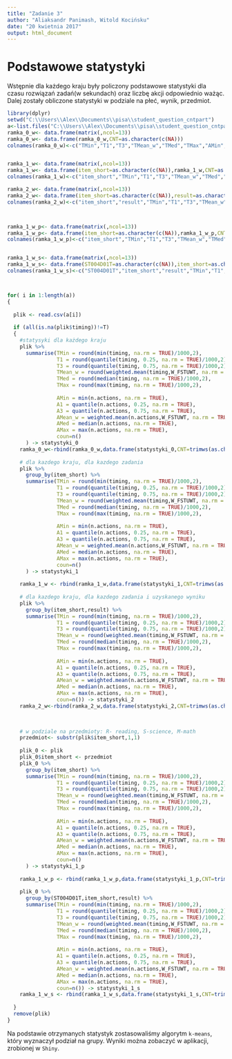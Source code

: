 ---
title: "Zadanie 3"
author: "Aliaksandr Panimash, Witold Kocińsku"
date: "20 kwietnia 2017"
output: html_document
---
# Podstawowe statystyki
Wstępnie dla każdego kraju były policzony podstawowe statystyki dla czasu rozwiązań zadań(w sekundach) oraz liczbę akcji odpowiednio ważąc. Dalej zostały obliczone statystyki w podziale na płeć, wynik, przedmiot.

```{r, warning=FALSE,message=FALSE,eval=FALSE}
library(dplyr)
setwd("C:\\Users\\Alex\\Documents\\pisa\\student_question_cntpart")
a<-list.files("C:\\Users\\Alex\\Documents\\pisa\\student_question_cntpart")
ramka_0_w<- data.frame(matrix(,ncol=13))
ramka_0_w<- data.frame(ramka_0_w,CNT=as.character(c(NA)))
colnames(ramka_0_w)<-c("TMin","T1","T3","TMean_w","TMed","TMax","AMin","A1","A3","AMean_w","AMed","AMax","coun","CNT")


ramka_1_w<- data.frame(matrix(,ncol=13))
ramka_1_w<- data.frame(item_short=as.character(c(NA)),ramka_1_w,CNT=as.character(c(NA)))
colnames(ramka_1_w)<-c("item_short","TMin","T1","T3","TMean_w","TMed","TMax","AMin","A1","A3","AMean_w","AMed","AMax","coun","CNT")

ramka_2_w<- data.frame(matrix(,ncol=13))
ramka_2_w<- data.frame(item_short=as.character(c(NA)),result=as.character(c(NA)),ramka_2_w,CNT=as.character(c(NA)))
colnames(ramka_2_w)<-c("item_short","result","TMin","T1","T3","TMean_w","TMed","TMax","AMin","A1","A3","AMean_w","AMed","AMax","coun","CNT")



ramka_1_w_p<- data.frame(matrix(,ncol=13))
ramka_1_w_p<- data.frame(item_short=as.character(c(NA)),ramka_1_w_p,CNT=as.character(c(NA)))
colnames(ramka_1_w_p)<-c("item_short","TMin","T1","T3","TMean_w","TMed","TMax","AMin","A1","A3","AMean_w","AMed","AMax","coun","CNT")


ramka_1_w_s<- data.frame(matrix(,ncol=13))
ramka_1_w_s<- data.frame(ST004D01T=as.character(c(NA)),item_short=as.character(c(NA)),result=as.character(c(NA)),ramka_1_w_s,CNT=as.character(c(NA)))
colnames(ramka_1_w_s)<-c("ST004D01T","item_short","result","TMin","T1","T3","TMean_w","TMed","TMax","AMin","A1","A3","AMean_w","AMed","AMax","coun","CNT")



for( i in 1:length(a))
{
 
  plik <- read.csv(a[i])
  
  if (all(is.na(plik$timing))!=T)
  {
    #statysyki dla każdego kraju
    plik %>%
      summarise(TMin = round(min(timing, na.rm = TRUE)/1000,2),
                T1 = round(quantile(timing, 0.25, na.rm = TRUE)/1000,2),
                T3 = round(quantile(timing, 0.75, na.rm = TRUE)/1000,2),
                TMean_w = round(weighted.mean(timing,W_FSTUWT, na.rm = TRUE)/1000,2),
                TMed = round(median(timing, na.rm = TRUE)/1000,2),
                TMax = round(max(timing, na.rm = TRUE)/1000,2),
                
                AMin = min(n.actions, na.rm = TRUE),
                A1 = quantile(n.actions, 0.25, na.rm = TRUE),
                A3 = quantile(n.actions, 0.75, na.rm = TRUE),
                AMean_w = weighted.mean(n.actions,W_FSTUWT, na.rm = TRUE),
                AMed = median(n.actions, na.rm = TRUE),
                AMax = max(n.actions, na.rm = TRUE),
                coun=n()
      ) -> statystyki_0
    ramka_0_w<-rbind(ramka_0_w,data.frame(statystyki_0,CNT=trimws(as.character(plik$CNT[1]))))
    
    # dla kazdego kraju, dla kazdego zadania
    plik %>%
      group_by(item_short) %>%
      summarise(TMin = round(min(timing, na.rm = TRUE)/1000,2),
                T1 = round(quantile(timing, 0.25, na.rm = TRUE)/1000,2),
                T3 = round(quantile(timing, 0.75, na.rm = TRUE)/1000,2),
                TMean_w = round(weighted.mean(timing,W_FSTUWT, na.rm = TRUE)/1000,2),
                TMed = round(median(timing, na.rm = TRUE)/1000,2),
                TMax = round(max(timing, na.rm = TRUE)/1000,2),
                
                AMin = min(n.actions, na.rm = TRUE),
                A1 = quantile(n.actions, 0.25, na.rm = TRUE),
                A3 = quantile(n.actions, 0.75, na.rm = TRUE),
                AMean_w = weighted.mean(n.actions,W_FSTUWT, na.rm = TRUE),
                AMed = median(n.actions, na.rm = TRUE),
                AMax = max(n.actions, na.rm = TRUE),
                coun=n()
      ) -> statystyki_1
    
    ramka_1_w <- rbind(ramka_1_w,data.frame(statystyki_1,CNT=trimws(as.character(plik$CNT[1]))))
    
    # dla kazdego kraju, dla kazdego zadania i uzyskanego wyniku 
    plik %>%
      group_by(item_short,result) %>%
      summarise(TMin = round(min(timing, na.rm = TRUE)/1000,2),
                T1 = round(quantile(timing, 0.25, na.rm = TRUE)/1000,2),
                T3 = round(quantile(timing, 0.75, na.rm = TRUE)/1000,2),
                TMean_w = round(weighted.mean(timing,W_FSTUWT, na.rm = TRUE)/1000,2),
                TMed = round(median(timing, na.rm = TRUE)/1000,2),
                TMax = round(max(timing, na.rm = TRUE)/1000,2),
                
                AMin = min(n.actions, na.rm = TRUE),
                A1 = quantile(n.actions, 0.25, na.rm = TRUE),
                A3 = quantile(n.actions, 0.75, na.rm = TRUE),
                AMean_w = weighted.mean(n.actions,W_FSTUWT, na.rm = TRUE),
                AMed = median(n.actions, na.rm = TRUE),
                AMax = max(n.actions, na.rm = TRUE),
                coun=n()) -> statystyki_2
    ramka_2_w<-rbind(ramka_2_w,data.frame(statystyki_2,CNT=trimws(as.character(plik$CNT[1]))))
    

    
    # w podziale na przedmioty: R- reading, S-science, M-math 
    przedmiot<- substr(plik$item_short,1,1)
    
    plik_0 <- plik
    plik_0$item_short <- przedmiot
    plik_0 %>%
      group_by(item_short) %>%
      summarise(TMin = round(min(timing, na.rm = TRUE)/1000,2),
                T1 = round(quantile(timing, 0.25, na.rm = TRUE)/1000,2),
                T3 = round(quantile(timing, 0.75, na.rm = TRUE)/1000,2),
                TMean_w = round(weighted.mean(timing,W_FSTUWT, na.rm = TRUE)/1000,2),
                TMed = round(median(timing, na.rm = TRUE)/1000,2),
                TMax = round(max(timing, na.rm = TRUE)/1000,2),
                
                AMin = min(n.actions, na.rm = TRUE),
                A1 = quantile(n.actions, 0.25, na.rm = TRUE),
                A3 = quantile(n.actions, 0.75, na.rm = TRUE),
                AMean_w = weighted.mean(n.actions,W_FSTUWT, na.rm = TRUE),
                AMed = median(n.actions, na.rm = TRUE),
                AMax = max(n.actions, na.rm = TRUE),
                coun=n()
      ) -> statystyki_1_p
    
    ramka_1_w_p <- rbind(ramka_1_w_p,data.frame(statystyki_1_p,CNT=trimws(as.character(plik_0$CNT[1]))))
    
    plik_0 %>%
      group_by(ST004D01T,item_short,result) %>%
      summarise(TMin = round(min(timing, na.rm = TRUE)/1000,2),
                T1 = round(quantile(timing, 0.25, na.rm = TRUE)/1000,2),
                T3 = round(quantile(timing, 0.75, na.rm = TRUE)/1000,2),
                TMean_w = round(weighted.mean(timing,W_FSTUWT, na.rm = TRUE)/1000,2),
                TMed = round(median(timing, na.rm = TRUE)/1000,2),
                TMax = round(max(timing, na.rm = TRUE)/1000,2),
                
                AMin = min(n.actions, na.rm = TRUE),
                A1 = quantile(n.actions, 0.25, na.rm = TRUE),
                A3 = quantile(n.actions, 0.75, na.rm = TRUE),
                AMean_w = weighted.mean(n.actions,W_FSTUWT, na.rm = TRUE),
                AMed = median(n.actions, na.rm = TRUE),
                AMax = max(n.actions, na.rm = TRUE),
                coun=n()) -> statystyki_1_s
    ramka_1_w_s <- rbind(ramka_1_w_s,data.frame(statystyki_1_s,CNT=trimws(as.character(plik_0$CNT[1]))))
    
  }
  remove(plik)
}

```



Na podstawie otrzymanych statystyk zostasowaliśmy algorytm `k-means`, który wyznaczył podział na grupy. Wyniki można zobaczyć w aplikacji, zrobionej w `Shiny`. 

